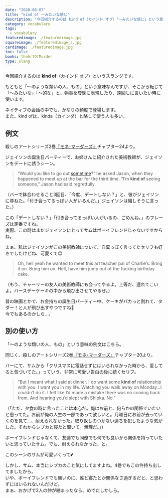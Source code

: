 ```yaml
---
date: "2020-08-07"
title: "kind of 〜みたいな感じ"
description: "今回紹介するのは kind of（カインド オブ）「〜みたいな感じ」という意味のスラングです。例文は、殺しのアートシリーズ2巻『モネ･マーダーズ』より"
category: vocabulary
tags:
  - vocabulary
featuredimage: ./featuredimage.jpg
squareimage: ./featuredimage_s.jpg
cardimage: ./featuredimage.jpg
toc: false
books: theArtOfMurder
type: slang
---
```



今回紹介するのは __kind of__（カインド オブ）というスラングです。  

もともと「～のような類いの人、もの」という意味なんですが、そこから転じて「〜みたいな」「〜的な」と、物事を曖昧に表現したり、遠回しに言いたい時に使います。

ネイティブの会話の中でも、かなりの頻度で登場します。  
また、kind ofは、kinda（カインダ）と略して使う人も多い。

## 例文

殺しのアートシリーズ2巻[『モネ･マーダーズ』](/mm-romance/the-monet-murders/)チャプター24より。

ジェイソンの誕生日パーティーで、お姉さんに紹介された美術教師が、ジェイソンをデートに誘うシーン。

<Blockquote book srcBook="monetMurders" lang="en" chapter="24">
“Would you like to go out <a href="/vocabulary/sometime/">sometime</a>?” he asked Jason, when they happened to meet up at the bar for the third time. “I’m <strong>kind of</strong> seeing someone,” Jason had said regretfully.
</Blockquote>

<p className="translation">（バーで鉢合わせること3回目、「今度、デートしない？」と、彼がジェイソンに尋ねた。「付き合ってるっぽい人がいるんだ。」ジェイソンは悔しそうに言った。）</p>

この「デートしない？」「付き合ってるっぽい人がいるの、ごめんね。」のフレーズは定番ですね。  
実際、この時はまだジェイソンにとってサムはボーイフレンドじゃないですからね。

まぁ、私はジェイソンがこの美術教師について、自棄っぽく言ってたセリフも好きでしたけどね、可愛くて😉

<Blockquote book srcBook="monetMurders" lang="en" chapter="19">
Oh, hell yeah he wanted to meet this art teacher pal of Charlie’s. Bring it on. Bring him on. Hell, have him jump out of the fucking birthday cake.
</Blockquote>

<p className="translation">（もう、チャーリーの友人の美術教師にも会ってやるよ。上等だ、連れてこいよ。バースデーケーキの中から飛び出させてやるぜ。）</p>

昔の映画とかで、お金持ちの誕生日パーティー中、ケーキがパカっと割れて、タダー！と人が飛び出すやつですね🕺  
今でもあるのかしら…。

## 別の使い方

「～のような類いの人、もの」という意味の例文はこちら。

同じく、殺しのアートシリーズ2巻[『モネ･マーダーズ』](/mm-romance/the-monet-murders/)チャプター20より。

バーにて、サムから「クリスマスに電話せずにはいられなかった時から、愛してると気づいてた。」っていう、非常に可愛い告白の後に続くセリフ。

<Blockquote book srcBook="monetMurders" lang="en" chapter="20">
“But I meant what I said at dinner. I do want some <strong>kind of</strong> relationship with you. I want you in my life. Watching you walk away on Monday…I couldn’t do it. I felt like I’d made a mistake there was no coming back from. And hearing you’d slept with Shipka. No.”
</Blockquote>

<p className="translation">（「ただ、夕食の時に言ったことは本心だ。俺はお前と、何らかの関係でいたいと思ってた。お前が俺の人生の一部であって欲しいと。月曜日にお前が去っていくのを見て…、耐えられなかった。取り返しのつかない過ちを犯したような気がした。それからシプカと寝たと聞いて。無理だ。」）</p>

ボーイフレンドじゃなくて、友達でも同僚でも何でも良いから関係を持っていたいと思っていたサム。でも、耐えられなかった、と。

このシーンのサムが可愛いくって💕

しかし、サム、本当にシプカのこと気にしてますよね。4巻でもこの件持ち出してましたから。  
いや、ボーイフレンドでも無いのに、誰と寝たとか関係なさ過ぎるだと、と思わずにはいられないんだけど。  
まぁ、おかげで2人の仲が縮まったなら、めでたしかしら。

<VocabularyFooter book="monetMurders" />
